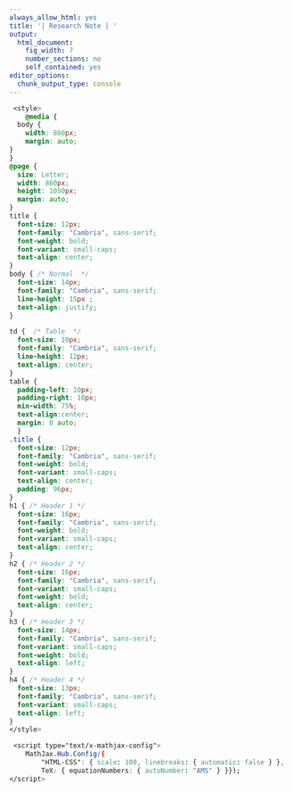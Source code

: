 ---
always_allow_html: yes
title: '| Research Note | '
output:
  html_document:
    fig_width: 7
    number_sections: no
    self_contained: yes
editor_options: 
  chunk_output_type: console
---
<head>
<meta name="viewport" content="width=device-width, initial-scale=1">
<link rel="stylesheet" href="https://www.w3schools.com/w3css/4/w3.css">
```{css css_Styles, echo=FALSE}
 <style> 
    @media {
  body {
    width: 860px;
    margin: auto;
} 
}
@page {
  size: Letter;
  width: 860px;
  height: 1050px;
  margin: auto;
}
title {
  font-size: 12px;
  font-family: "Cambria", sans-serif;
  font-weight: bold;
  font-variant: small-caps;
  text-align: center;
}
body { /* Normal  */
  font-size: 14px;
  font-family: "Cambria", sans-serif;
  line-height: 15px ;
  text-align: justify;
}

td {  /* Table  */
  font-size: 10px;
  font-family: "Cambria", sans-serif;
  line-height: 12px;
  text-align: center;
}
table {
  padding-left: 10px;
  padding-right: 10px;
  min-width: 75%;
  text-align:center;
  margin: 0 auto;
  }
.title {
  font-size: 12px;
  font-family: "Cambria", sans-serif;
  font-weight: bold;
  font-variant: small-caps;
  text-align: center;
  padding: 96px;
}
h1 { /* Header 1 */
  font-size: 16px;
  font-family: "Cambria", sans-serif;
  font-weight: bold;
  font-variant: small-caps;
  text-align: center;
}
h2 { /* Header 2 */
  font-size: 16px;
  font-family: "Cambria", sans-serif;
  font-variant: small-caps;
  font-weight: bold;
  text-align: center;
}
h3 { /* Header 3 */
  font-size: 14px;
  font-family: "Cambria", sans-serif;
  font-variant: small-caps;
  font-weight: bold;
  text-align: left;
}
h4 { /* Header 4 */
  font-size: 13px;
  font-family: "Cambria", sans-serif;
  font-variant: small-caps;
  text-align: left;
}
</style>
```
```{css css_Setup, eval=TRUE, echo=FALSE}
 <script type="text/x-mathjax-config"> 
    MathJax.Hub.Config({ 
        "HTML-CSS": { scale: 100, linebreaks: { automatic: false } }, 
        TeX: { equationNumbers: { autoNumber: "AMS" } }});
</script>
```
<body>
<div class="header"  style="width:  775px; padding: 85px;">
<title = "ArtEco.ca | Note" />
<h1>Open-Ready [Self-Contained]<br></h1>
<h2>Diversité et impacts<br></h2>
<h3>Xavier Lemyre</h3>
<h4><br>February 2021</h4>

Copyright © 2021
<br>
Open ◎ 2021 X

<a href="LICENSE.txt">License</a>
<br>

</div><br>
<P style="page-break-after: always">
<div style="border: 3px solid Gray; border-style: ridge; width: 775px; height: 1000px; padding: 85px; page-break-after: always">



<br><br>


```{r setup, include=FALSE}
knitr::opts_chunk$set(echo = TRUE,message = FALSE, warning = FALSE, paged.print = FALSE)
```


## Open-Ready [Self-Contained]

```{r}
is.R() #? #utf8
```



</div><br>
<div style="border: 3px solid Gray; border-style: ridge; width: 775px; height: 1000px; padding: 85px; page-break-after: always">


# Diversity and Impact Measurement


```{r Environment, echo=FALSE, eval=TRUE, dev='svg'}
rm(list = ls())
I <- 250
M <- data.frame(W = c(1),
                X = c((1:I)/I),
                Y = c(1/2),
                Z = c(0))
L <- length(M$X)
XL <- M$X * L
z <- (-1)^(M$X*I)
M.XL <- rbind(head(XL),tail(XL))
M.XL
plot(x = M$X, y = M$Y*z)
```



</div><br>
<div style="border: 3px solid Gray; border-style: ridge; width: 775px; height: 1000px; padding: 85px; page-break-after: always">


# References

```{r References, echo=FALSE, eval=TRUE}

Ref <- matrix("", ncol = 5, nrow = 1, byrow = TRUE)
#Ref <- c("", "", "", "", "")
colnames(Ref) <- c("Author", "Year", "Title","Editors","pages")
Ref <- rbind(Ref,c("", "", "", "", ""))
Ref <- rbind(Ref,c("", "", "", "", ""))
Ref <- rbind(Ref,c("", "", "", "", ""))
Ref <- rbind(Ref,c("", "", "", "", ""))
Ref <- rbind(Ref,c("", "", "", "", ""))
Ref <- rbind(Ref,c("", "", "", "", ""))
# Ref <- rbind(Ref,c("", "", "", "",""))``
REFERENCES <- as.data.frame(Ref, row.names = NULL)
REFERENCES
```

`r is.R() `


</div><br>

</body>
</html>
